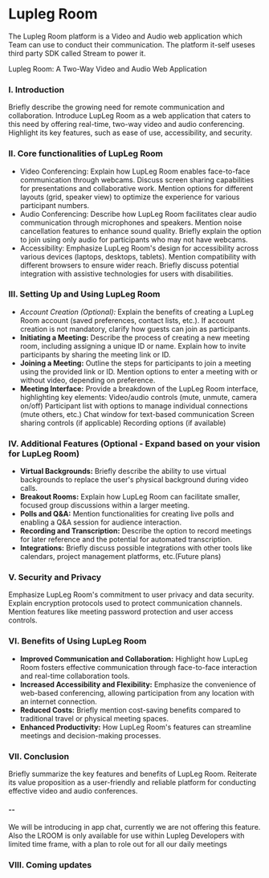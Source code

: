 # Lupleg Room

The Lupleg Room platform is a Video and Audio web application which Team can use to conduct their communication. The platform it-self useses third party SDK called Stream to power it.

Lupleg Room: A Two-Way Video and Audio Web Application

### I. Introduction

Briefly describe the growing need for remote communication and collaboration.
Introduce LupLeg Room as a web application that caters to this need by offering real-time, two-way video and audio conferencing.
Highlight its key features, such as ease of use, accessibility, and security.

### II. Core functionalities of LupLeg Room

- Video Conferencing:
Explain how LupLeg Room enables face-to-face communication through webcams.
Discuss screen sharing capabilities for presentations and collaborative work.
Mention options for different layouts (grid, speaker view) to optimize the experience for various participant numbers.
- Audio Conferencing:
Describe how LupLeg Room facilitates clear audio communication through microphones and speakers.
Mention noise cancellation features to enhance sound quality.
Briefly explain the option to join using only audio for participants who may not have webcams.
- Accessibility:
Emphasize LupLeg Room's design for accessibility across various devices (laptops, desktops, tablets).
Mention compatibility with different browsers to ensure wider reach.
Briefly discuss potential integration with assistive technologies for users with disabilities.
### III. Setting Up and Using LupLeg Room

- *Account Creation (Optional):*
Explain the benefits of creating a LupLeg Room account (saved preferences, contact lists, etc.).
If account creation is not mandatory, clarify how guests can join as participants.
- **Initiating a Meeting:**
Describe the process of creating a new meeting room, including assigning a unique ID or name.
Explain how to invite participants by sharing the meeting link or ID.
- **Joining a Meeting:**
Outline the steps for participants to join a meeting using the provided link or ID.
Mention options to enter a meeting with or without video, depending on preference.
- **Meeting Interface:**
Provide a breakdown of the LupLeg Room interface, highlighting key elements:
Video/audio controls (mute, unmute, camera on/off)
Participant list with options to manage individual connections (mute others, etc.)
Chat window for text-based communication
Screen sharing controls (if applicable)
Recording options (if available)

### IV. Additional Features (Optional - Expand based on your vision for LupLeg Room)

- **Virtual Backgrounds:**
Briefly describe the ability to use virtual backgrounds to replace the user's physical background during video calls.
- **Breakout Rooms:**
Explain how LupLeg Room can facilitate smaller, focused group discussions within a larger meeting.
- **Polls and Q&A:**
Mention functionalities for creating live polls and enabling a Q&A session for audience interaction.
- **Recording and Transcription:**
Describe the option to record meetings for later reference and the potential for automated transcription.
- **Integrations:**
Briefly discuss possible integrations with other tools like calendars, project management platforms, etc.(Future plans)

### V. Security and Privacy

Emphasize LupLeg Room's commitment to user privacy and data security.
Explain encryption protocols used to protect communication channels.
Mention features like meeting password protection and user access controls.

### VI. Benefits of Using LupLeg Room

- **Improved Communication and Collaboration:**
Highlight how LupLeg Room fosters effective communication through face-to-face interaction and real-time collaboration tools.
- **Increased Accessibility and Flexibility:**
Emphasize the convenience of web-based conferencing, allowing participation from any location with an internet connection.
- **Reduced Costs:**
Briefly mention cost-saving benefits compared to traditional travel or physical meeting spaces.
- **Enhanced Productivity:**
How LupLeg Room's features can streamline meetings and decision-making processes.
### VII. Conclusion

Briefly summarize the key features and benefits of LupLeg Room.
Reiterate its value proposition as a user-friendly and reliable platform for conducting effective video and audio conferences.
#### -- ####
We will be introducing in app chat, currently we are not offering this feature.
Also the LROOM is only available for use within Lupleg Developers with limited time frame, with a plan to role out for all our daily meetings

### VIII. Coming updates

